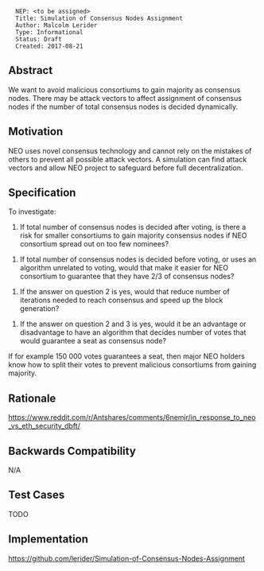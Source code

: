 <pre>
  NEP: <to be assigned>
  Title: Simulation of Consensus Nodes Assignment
  Author: Malcolm Lerider
  Type: Informational
  Status: Draft
  Created: 2017-08-21
</pre>

==Abstract==

We want to avoid malicious consortiums to gain majority as consensus nodes. There may be attack vectors to affect assignment of consensus nodes if the number of total consensus nodes is decided dynamically.

==Motivation==

NEO uses novel consensus technology and cannot rely on the mistakes of others to prevent all possible attack vectors. A simulation can find attack vectors and allow NEO project to safeguard before full decentralization.

==Specification==

To investigate:

#If total number of consensus nodes is decided after voting, is there a risk for smaller consortiums to gain majority consensus nodes if NEO consortium spread out on too few nominees?

#If total number of consensus nodes is decided before voting, or uses an algorithm unrelated to voting, would that make it easier for NEO consortium to guarantee that they have 2/3 of consensus nodes?

#If the answer on question 2 is yes, would that reduce number of iterations needed to reach consensus and speed up the block generation?

#If the answer on question 2 and 3 is yes, would it be an advantage or disadvantage to have an algorithm that decides number of votes that would guarantee a seat as consensus node?

If for example 150 000 votes guarantees a seat, then major NEO holders know how to split their votes to prevent malicious consortiums from gaining majority.


==Rationale==

https://www.reddit.com/r/Antshares/comments/6nemjr/in_response_to_neo_vs_eth_security_dbft/


==Backwards Compatibility==

N/A

==Test Cases==

TODO

==Implementation==

https://github.com/lerider/Simulation-of-Consensus-Nodes-Assignment
